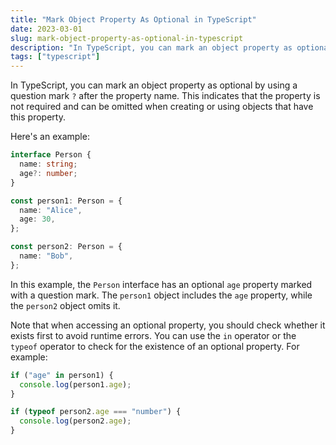```yaml
---
title: "Mark Object Property As Optional in TypeScript"
date: 2023-03-01
slug: mark-object-property-as-optional-in-typescript
description: "In TypeScript, you can mark an object property as optional by using a question mark ? after the property name. This indicates that the property is not required and can be omitted when creating or using objects that have this property."
tags: ["typescript"]
---
```


In TypeScript, you can mark an object property as optional by using a question mark `?` after the property name. This indicates that the property is not required and can be omitted when creating or using objects that have this property.

Here's an example:

```typescript
interface Person {
  name: string;
  age?: number;
}

const person1: Person = {
  name: "Alice",
  age: 30,
};

const person2: Person = {
  name: "Bob",
};
```

In this example, the `Person` interface has an optional `age` property marked with a question mark. The `person1` object includes the `age` property, while the `person2` object omits it.

Note that when accessing an optional property, you should check whether it exists first to avoid runtime errors. You can use the `in` operator or the `typeof` operator to check for the existence of an optional property. For example:

```javascript
if ("age" in person1) {
  console.log(person1.age);
}

if (typeof person2.age === "number") {
  console.log(person2.age);
}
```

